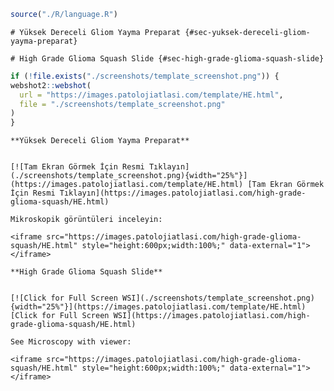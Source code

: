 ```r
source("./R/language.R")
```

```asis
# Yüksek Dereceli Gliom Yayma Preparat {#sec-yuksek-dereceli-gliom-yayma-preparat}
```

```asis
# High Grade Glioma Squash Slide {#sec-high-grade-glioma-squash-slide}
```


```r
if (!file.exists("./screenshots/template_screenshot.png")) {
webshot2::webshot(
  url = "https://images.patolojiatlasi.com/template/HE.html",
  file = "./screenshots/template_screenshot.png"
)
}
```




```asis

**Yüksek Dereceli Gliom Yayma Preparat**


[![Tam Ekran Görmek İçin Resmi Tıklayın](./screenshots/template_screenshot.png){width="25%"}](https://images.patolojiatlasi.com/template/HE.html) [Tam Ekran Görmek İçin Resmi Tıklayın](https://images.patolojiatlasi.com/high-grade-glioma-squash/HE.html)

Mikroskopik görüntüleri inceleyin:

<iframe src="https://images.patolojiatlasi.com/high-grade-glioma-squash/HE.html" style="height:600px;width:100%;" data-external="1"></iframe>

```

```asis

**High Grade Glioma Squash Slide**


[![Click for Full Screen WSI](./screenshots/template_screenshot.png){width="25%"}](https://images.patolojiatlasi.com/template/HE.html) [Click for Full Screen WSI](https://images.patolojiatlasi.com/high-grade-glioma-squash/HE.html)

See Microscopy with viewer: 

<iframe src="https://images.patolojiatlasi.com/high-grade-glioma-squash/HE.html" style="height:600px;width:100%;" data-external="1"></iframe>

```
